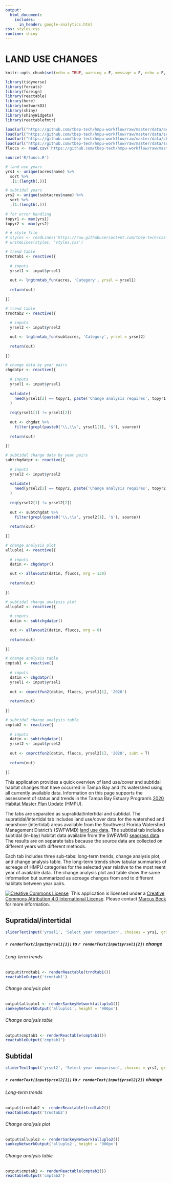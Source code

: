 ```yaml
---
output: 
  html_document:
    includes: 
      in_header: google-analytics.html
css: styles.css
runtime: shiny
---
```

  
# LAND USE CHANGES {.tabset}
  
```r
knitr::opts_chunk$set(echo = TRUE, warning = F, message = F, echo = F, fig.path = 'figs/', dev.args = list(family = 'serif'), fig.path = 'figures/')

library(tidyverse)
library(forcats)
library(foreign)
library(reactable)
library(here)
library(networkD3)
library(shiny)
library(shinyWidgets)
library(reactablefmtr)

load(url("https://github.com/tbep-tech/hmpu-workflow/raw/master/data/acres.RData"))
load(url("https://github.com/tbep-tech/hmpu-workflow/raw/master/data/subtacres.RData"))
load(url("https://github.com/tbep-tech/hmpu-workflow/raw/master/data/chgdat.RData"))
load(url("https://github.com/tbep-tech/hmpu-workflow/raw/master/data/subtchgdat.RData"))
fluccs <- read.csv('https://github.com/tbep-tech/hmpu-workflow/raw/master/data/FLUCCShabsclass.csv', stringsAsFactors = F)

source('R/funcs.R')

# land use years
yrs1 <- unique(acres$name) %>% 
  sort %>% 
  .[1:(length(.))]

# subtidal years
yrs2 <- unique(subtacres$name) %>% 
  sort %>% 
  .[1:(length(.))]
 
# for error handling
topyr1 <- max(yrs1)
topyr2 <- max(yrs2)

# # style file
# styles <- readLines('https://raw.githubusercontent.com/tbep-tech/css-styling/master/styles.css')
# writeLines(styles, 'styles.css')
```

```r
# trend table
trndtab1 <- reactive({
  
  # inputs
  yrsel1 <- input$yrsel1
  
  out <- lngtrmtab_fun(acres, 'Category', yrsel = yrsel1)
  
  return(out)
  
})

# trend table
trndtab2 <- reactive({
  
  # inputs
  yrsel2 <- input$yrsel2

  out <- lngtrmtab_fun(subtacres, 'Category', yrsel = yrsel2)
  
  return(out)
  
})

# change data by year pairs
chgdatpr <- reactive({
  
  # inputs
  yrsel1 <- input$yrsel1
  
  validate(
    need(yrsel1[2] == topyr1, paste('Change analysis requires', topyr1, 'as second year'))
  )
  
  req(yrsel1[1] != yrsel1[2])
  
  out <- chgdat %>% 
    filter(grepl(paste0('\\,\\s', yrsel1[1], '$'), source))
  
  return(out)
  
})

# subtidal change data by year pairs
subtchgdatpr <- reactive({
  
  # inputs
  yrsel2 <- input$yrsel2
  
  validate(
    need(yrsel2[2] == topyr2, paste('Change analysis requires', topyr2, 'as second year'))
  )
  
  req(yrsel2[1] != yrsel2[2])
  
  out <- subtchgdat %>% 
    filter(grepl(paste0('\\,\\s', yrsel2[1], '$'), source))
  
  return(out)
  
})

# change analysis plot
alluplo1 <- reactive({
  
  # inputs
  datin <- chgdatpr()

  out <- alluvout2(datin, fluccs, mrg = 130)
  
  return(out)
  
})

# subtidal change analysis plot
alluplo2 <- reactive({
  
  # inputs
  datin <- subtchgdatpr()

  out <- alluvout2(datin, fluccs, mrg = 0)
  
  return(out)
  
})

# change analysis table
cmptab1 <- reactive({
  
  # inputs
  datin <- chgdatpr()
  yrsel1 <- input$yrsel1
  
  out <- cmprctfun2(datin, fluccs, yrsel1[1], '2020')
  
  return(out)
  
})

# subtidal change analysis table
cmptab2 <- reactive({
  
  # inputs
  datin <- subtchgdatpr()
  yrsel2 <- input$yrsel2
  
  out <- cmprctfun2(datin, fluccs, yrsel2[1], '2020', subt = T)
  
  return(out)
  
})
```

This application provides a quick overview of land use/cover and subtidal habitat changes that have occurred in Tampa Bay and it's watershed using all currently available data.  Information on this page supports the assessment of status and trends in the Tampa Bay Estuary Program's [2020 Habitat Master Plan Update](https://drive.google.com/file/d/1Hp0l_qtbxp1JxKJoGatdyuANSzQrpL0I/view) (HMPU).

The tabs are separated as supratidal/intertidal and subtidal.  The supratidal/intertidal tab includes land use/cover data for the watershed and nearshore (intertidal) areas available from the Southwest Florida Watershed Management District's (SWFWMD) [land use data](https://data-swfwmd.opendata.arcgis.com/search?collection=Dataset&source=southwest%20florida%20water%20management%20district&tags=land%20use).  The subtidal tab includes subtidal (in-bay) habitat data available from the SWFWMD [seagrass data](https://data-swfwmd.opendata.arcgis.com/search?collection=Dataset&source=southwest%20florida%20water%20management%20district&tags=seagrass).  The results are on separate tabs because the source data are collected on different years with different methods. 

Each tab includes three sub-tabs: long-term trends, change analysis plot, and change analysis table.  The long-term trends show tabular summaries of acreage of HMPU categories for the selected year relative to the most reent year of available data.  The change analysis plot and table show the same information but summarized as acreage changes from and to different habitats between year pairs. 

<a rel='license' href='http://creativecommons.org/licenses/by/4.0/'><img alt='Creative Commons License' style='border-width:0' src='https://i.creativecommons.org/l/by/4.0/88x31.png' /></a>&nbsp;&nbsp;This application is licensed under a <a rel='license' href='http://creativecommons.org/licenses/by/4.0/'>Creative Commons Attribution 4.0 International License</a>. Please contact [Marcus Beck](mailto:mbeck@tbep.org) for more information.

## Supratidal/intertidal

```r
sliderTextInput('yrsel1', 'Select year comparison', choices = yrs1, grid = T, width = '600px', selected = c(yrs1[1], rev(yrs1)[1]))
```

##### `r renderText(input$yrsel1[1])` to `r renderText(input$yrsel1[2])` change {.tabset .tabset-pills} 

###### Long-term trends

```r
output$trndtab1 <- renderReactable(trndtab1())
reactableOutput('trndtab1')
```

###### Change analysis plot 

```r
output$alluplo1 <- renderSankeyNetwork(alluplo1())
sankeyNetworkOutput('alluplo1', height = '900px')
```

###### Change analysis table

```r
output$cmptab1 <- renderReactable(cmptab1())
reactableOutput('cmptab1')
```

## Subtidal

```r
sliderTextInput('yrsel2', 'Select year comparison', choices = yrs2, grid = T, width = '600px', selected = c(yrs2[1], rev(yrs2)[1]))
```

##### `r renderText(input$yrsel2[1])` to `r renderText(input$yrsel2[2])` change {.tabset .tabset-pills} 

###### Long-term trends

```r
output$trndtab2 <- renderReactable(trndtab2())
reactableOutput('trndtab2')
```

###### Change analysis plot

```r
output$alluplo2 <- renderSankeyNetwork(alluplo2())
sankeyNetworkOutput('alluplo2', height = '900px')
```

###### Change analysis table

```r
output$cmptab2 <- renderReactable(cmptab2())
reactableOutput('cmptab2')
```
